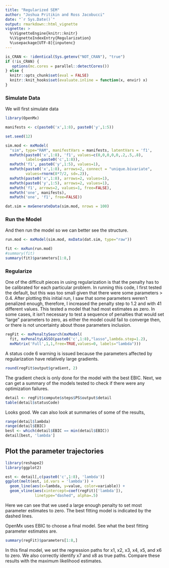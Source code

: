 ```yaml
---
title: "Regularized SEM"
author: "Joshua Pritikin and Ross Jacobucci"
date: "`r Sys.Date()`"
output: rmarkdown::html_vignette
vignette: >
  %\VignetteEngine{knitr::knitr}
  %\VignetteIndexEntry{Regularization}
  %\usepackage[UTF-8]{inputenc}
---
```


```r
is_CRAN <- !identical(Sys.getenv("NOT_CRAN"), "true")
if (!is_CRAN) {
   options(mc.cores = parallel::detectCores())
} else {
  knitr::opts_chunk$set(eval = FALSE)
  knitr::knit_hooks$set(evaluate.inline = function(x, envir) x)
}
```
### Simulate Data

We will first simulate data

```r
library(OpenMx)

manifests <- c(paste0('x',1:8), paste0('y',1:5))

set.seed(12)

sim.mod <- mxModel(
  "sim", type="RAM", manifestVars = manifests, latentVars = 'f1',
  mxPath(paste0('x',1:8), 'f1', values=c(0,0,0,0,0,.2,.5,.8),
         labels=paste0('c',1:8)),
  mxPath('f1', paste0('y',1:5), values=1),
  mxPath(paste0('x',1:8), arrows=2, connect = "unique.bivariate",
         values=rnorm(8*7/2, sd=.2)),
  mxPath(paste0('x',1:8), arrows=2, values=1),
  mxPath(paste0('y',1:5), arrows=2, values=1),
  mxPath('f1', arrows=2, values=1, free=FALSE),
  mxPath('one', manifests),
  mxPath('one', 'f1', free=FALSE))

dat.sim = mxGenerateData(sim.mod, nrows = 100)

```

### Run the Model

And then run the model so we can better see the structure.

```r
run.mod <- mxModel(sim.mod, mxData(dat.sim, type="raw"))

fit <- mxRun(run.mod)
#summary(fit)
summary(fit)$parameters[1:8,]
```



### Regularize

One of the difficult pieces in using regularization is that the penalty has to be calibrated for each particular problem. In running this code, I first tested the default, but this was too small given that there were some parameters > 0.4. After plotting this initial run, I saw that some parameters weren't penalized enough, therefore, I increased the penalty step to 1.2 and with 41 different values. This tested a model that had most estimates as zero. In some cases, it isn't necessary to test a sequence of penalties that would set "large" parameters to zero, as either the model could fail to converge then, or there is not uncertainty about those parameters inclusion.

```r
regFit <- mxPenaltySearch(mxModel(
  fit, mxPenaltyLASSO(paste0('c',1:8),"lasso",lambda.step=1.2),
  mxMatrix('Full',1,1,free=TRUE,values=0, labels="lambda")))

```
A status code 6 warning is issued because the parameters affected
by regularization have relatively large gradients.

```r
round(regFit$output$gradient, 2)
```


The gradient check is only done for the model with the best EBIC.
Next, we can get a summary of the models tested to check if there
were any optimization failures.

```r

detail <- regFit$compute$steps$PS$output$detail
table(detail$statusCode)

```

Looks good. We can also look at summaries of some of the results,

```r

range(detail$lambda)
range(detail$EBIC)
best <- which(detail$EBIC == min(detail$EBIC))
detail[best, 'lambda']

```

## Plot the parameter trajectories

```r

library(reshape2)
library(ggplot2)

est <- detail[,c(paste0('c',1:8), 'lambda')]
ggplot(melt(est, id.vars = 'lambda')) +
  geom_line(aes(x=lambda, y=value, color=variable)) +
  geom_vline(aes(xintercept=coef(regFit)['lambda']),
             linetype="dashed", alpha=.5)

```

Here we can see that we used a large enough penalty to set most parameter estimates to zero. The best fitting model is indicated by the dashed lines.

OpenMx uses EBIC to choose a final model. See what the best fitting parameter estimates are.

```r
summary(regFit)$parameters[1:8,]
```

In this final model, we set the regression paths for x1, x2, x3, x4, x5, and x6 to zero. We also correctly identify x7 and x8 as true paths. Compare these results with the maximum likelihood estimates.
